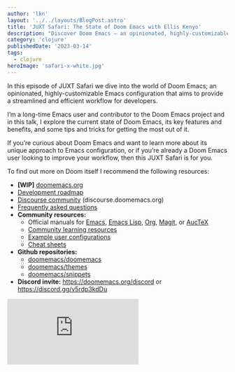 ```yaml
---
author: 'lkn'
layout: '../../layouts/BlogPost.astro'
title: 'JUXT Safari: The State of Doom Emacs with Ellis Kenyo'
description: "Discover Doom Emacs — an opinionated, highly-customizable Emacs configuration, providing a streamlined and efficient workflow"
category: 'clojure'
publishedDate: '2023-03-14'
tags:
  - clojure
heroImage: 'safari-x-white.jpg'
---
```


In this episode of JUXT Safari we dive into the world of Doom Emacs; an opinionated, highly-customizable Emacs configuration that aims to provide a streamlined and efficient workflow for developers.

I’m a long-time Emacs user and contributor to the Doom Emacs project and in this talk, I explore the current state of Doom Emacs, its key features and benefits, and some tips and tricks for getting the most out of it.

If you’re curious about Doom Emacs and want to learn more about its unique approach to Emacs configuration, or if you’re already a Doom Emacs user looking to improve your workflow, then this JUXT Safari is for you.

To find out more on Doom itself I recommend the following resources: 

- **[WIP]** [doomemacs.org](https://doomemacs.org)
- [Development roadmap](https://discourse.doomemacs.org/roadmap)
- [Discourse community](https://discourse.doomemacs.org) (discourse.doomemacs.org)
- [Frequently asked questions](https://github.com/doomemacs/doomemacs/blob/master/docs/faq.org)
- **Community resources:**
    - Official manuals for [Emacs](https://emacsdocs.org/docs/emacs/The-Emacs-Editor), [Emacs Lisp](https://emacsdocs.org/docs/elisp/Emacs-Lisp), [Org](https://emacsdocs.org/docs/org/The-Org-Manual), [Magit](https://emacsdocs.org/docs/magit/Top), or [AucTeX](https://emacsdocs.org/docs/auctex/Top)
    - [Community learning resources](https://discourse.doomemacs.org/t/other-learning-resources)
    - [Example user configurations](https://discourse.doomemacs.org/t/example-user-configurations)
    - [Cheat sheets](https://discourse.doomemacs.org/c/guides/cheatsheets)
- **Github repositories:**
    - [doomemacs/doomemacs](https://github.com/doomemacs/doomemacs)
    - [doomemacs/themes](https://github.com/doomemacs/themes)
    - [doomemacs/snippets](https://github.com/doomemacs/snippets)
- **Discord invite:** https://doomemacs.org/discord or https://discord.gg/v5rdp3kdDu

<iframe
  class='aspect-video w-full'
  src="https://www.youtube.com/embed/PwSscfkfRgw"
  title="JUXT Safari: The State of Doom Emacs with Ellis Kenyo"
  frameborder="0"
  allow="accelerometer; autoplay; clipboard-write; encrypted-media; gyroscope; picture-in-picture; web-share"
  allowfullscreen
></iframe>

